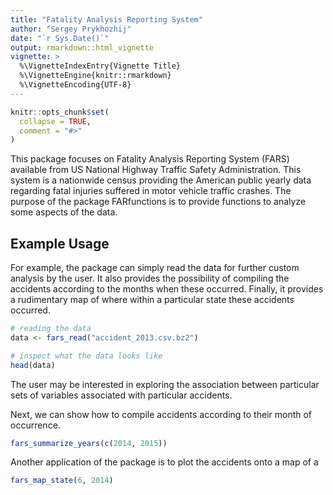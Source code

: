 ```yaml
---
title: "Fatality Analysis Reporting System"
author: "Sergey Prykhozhij"
date: "`r Sys.Date()`"
output: rmarkdown::html_vignette
vignette: >
  %\VignetteIndexEntry{Vignette Title}
  %\VignetteEngine{knitr::rmarkdown}
  %\VignetteEncoding{UTF-8}
---
```


```r
knitr::opts_chunk$set(
  collapse = TRUE,
  comment = "#>"
)
```

This package focuses on  Fatality Analysis Reporting System (FARS) available from US National Highway Traffic Safety Administration. This system is a nationwide census providing the American public yearly data regarding fatal injuries suffered in motor vehicle traffic crashes. The purpose of the package FARfunctions is to provide functions to analyze some aspects of the data. 

## Example Usage
For example, the package can simply read the data for further custom analysis by the user. It also provides the possibility of compiling the accidents according to the months when these occurred. Finally, it provides a rudimentary map of where within a particular state these accidents occurred.

```r
# reading the data
data <- fars_read("accident_2013.csv.bz2")

# inspect what the data looks like
head(data)
```
The user may be interested in exploring the association between particular sets of variables associated with particular accidents.


Next, we can show how to compile accidents according to their month of occurrence.
```r
fars_summarize_years(c(2014, 2015))
```

Another application of the package is to plot the accidents onto a map of a
```r
fars_map_state(6, 2014)
```
